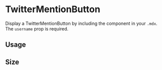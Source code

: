 

<Meta title="Components/Twitter/TwitterMentionButton" component={TwitterMentionButton} />

# TwitterMentionButton

Display a TwitterMentionButton by including the component in your `.mdx`. The `username` prop is required.

<ArgsTable of={TwitterMentionButton} />

## Usage

<Canvas>
  <Story name="usage">
    <TwitterMentionButton username="PaulieScanlon" />
  </Story>
</Canvas>

## Size

<Canvas>
  <Story name="size">
    <TwitterMentionButton username="PaulieScanlon" size="large" />
  </Story>
</Canvas>

